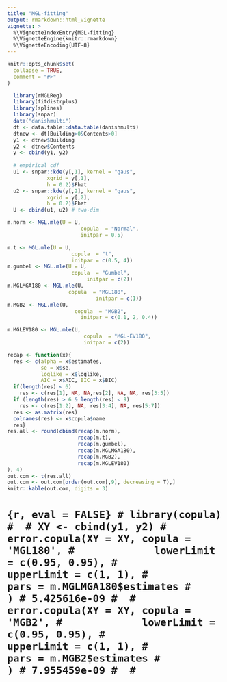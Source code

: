 ```yaml
---
title: "MGL-fitting"
output: rmarkdown::html_vignette
vignette: >
  %\VignetteIndexEntry{MGL-fitting}
  %\VignetteEngine{knitr::rmarkdown}
  %\VignetteEncoding{UTF-8}
---
```


```r
knitr::opts_chunk$set(
  collapse = TRUE,
  comment = "#>"
)
```

```r
  library(rMGLReg)
  library(fitdistrplus)
  library(splines)
  library(snpar)
  data("danishmulti")
  dt <- data.table::data.table(danishmulti)
  dtnew <- dt[Building>0&Contents>0]
  y1 <- dtnew$Building
  y2 <- dtnew$Contents
  y <- cbind(y1, y2)
  
  # empirical cdf
  u1 <- snpar::kde(y[,1], kernel = "gaus", 
             xgrid = y[,1],
             h = 0.2)$Fhat
  u2 <- snpar::kde(y[,2], kernel = "gaus", 
             xgrid = y[,2],
             h = 0.2)$Fhat
  U <- cbind(u1, u2) # two-dim 
```



```r
m.norm <- MGL.mle(U = U,
                        copula  = "Normal",
                        initpar = 0.5)

m.t <- MGL.mle(U = U,
                     copula  = "t",
                     initpar = c(0.5, 4))
m.gumbel <- MGL.mle(U = U,
                     copula  = "Gumbel",
                          initpar = c(2))
m.MGLMGA180 <- MGL.mle(U,
                    copula  = "MGL180",
                             initpar = c(1))
m.MGB2 <- MGL.mle(U,
                      copula  = "MGB2",
                        initpar = c(0.1, 2, 0.4))

m.MGLEV180 <- MGL.mle(U,
                         copula  = "MGL-EV180",
                         initpar = c(2))


```



```r
recap <- function(x){
  res <- c(alpha = x$estimates,
           se = x$se,
           loglike = x$loglike,
           AIC = x$AIC, BIC = x$BIC)
  if(length(res) < 6)
    res <- c(res[1], NA, NA,res[2], NA, NA, res[3:5])
  if (length(res) > 6 & length(res) < 9)
    res <- c(res[1:2], NA, res[3:4], NA, res[5:7])
  res <- as.matrix(res)
  colnames(res) <- x$copula$name
  res}
res.all <- round(cbind(recap(m.norm),
                       recap(m.t),
                       recap(m.gumbel),
                       recap(m.MGLMGA180),
                       recap(m.MGB2),
                       recap(m.MGLEV180)
), 4)
out.com <- t(res.all)
out.com <- out.com[order(out.com[,9], decreasing = T),]
knitr::kable(out.com, digits = 3)

```


# ```{r, eval = FALSE}
# library(copula)
# 
# XY <- cbind(y1, y2)
# error.copula(XY = XY, copula = 'MGL180',
#             lowerLimit = c(0.95, 0.95),
#             upperLimit = c(1, 1),
#             pars = m.MGLMGA180$estimates
#              ) # 5.425616e-09
# 
# error.copula(XY = XY, copula = 'MGB2',
#             lowerLimit = c(0.95, 0.95),
#             upperLimit = c(1, 1),
#             pars = m.MGB2$estimates
#              ) # 7.955459e-09
# 
# ```


